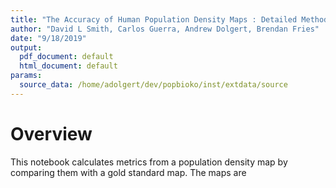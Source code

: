 ```yaml
---
title: "The Accuracy of Human Population Density Maps : Detailed Methods"
author: "David L Smith, Carlos Guerra, Andrew Dolgert, Brendan Fries"
date: "9/18/2019"
output:
  pdf_document: default
  html_document: default
params:
  source_data: /home/adolgert/dev/popbioko/inst/extdata/source
---
```


# Overview

This notebook calculates metrics from a population density map
by comparing them with a gold standard map. The maps are
